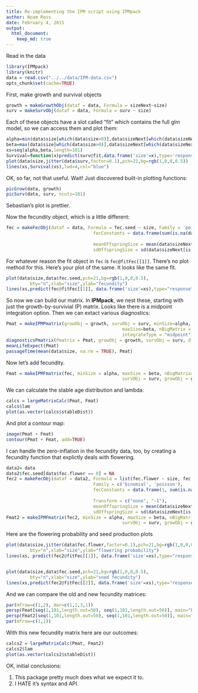 ```yaml
---
title: Re-implementing the IPM script using IPMpack
author: Noam Ross
date: February 4, 2015
output:
  html_document:
    keep_md: true
---
```


Read in the data

```r
library(IPMpack)
library(knitr)
data = read.csv("../../data/IPM-data.csv")
opts_chunk$set(cache=TRUE)
```

First, make growth and survival objects

```r
growth = makeGrowthObj(dataf = data, Formula = sizeNext~size)
surv = makeSurvObj(dataf = data, Formula = surv ~ size)
```

Each of these objects have a slot called "fit" which contains the full
glm model, so we can access them and plot them:

```r
alpha=min(data$size[which(data$size>0)],data$sizeNext[which(data$sizeNext>0)])
beta=max(data$size[which(data$size>0)],data$sizeNext[which(data$sizeNext>0)])
xs=seq(alpha,beta,length=101)
Survival=function(x)predict(surv@fit,data.frame('size'=x),type='response')
plot(data$size,jitter(data$surv,factor=0.1),pch=21,bg=rgb(1,0,0,0.5))
lines(xs,Survival(xs),lwd=4,col="blue")
```

OK, so far, not that useful.  Wait!  Just discovered built-in plotting
functions:

```r
picGrow(data, growth)
picSurv(data, surv, ncuts=101)
```

Sebastian's plot is prettier.

Now the fecundity object, which is a little different:

```r
fec = makeFecObj(dataf = data, Formula = fec.seed ~ size, Family = 'poisson',
								 fecConstants = data.frame(sum(is.na(data$size))/
								 														sum(data$fec.seed,na.rm=TRUE)),
								 meanOffspringSize = mean(data$sizeNext[is.na(data$size)]),
								 sdOffspringSize = sd(data$sizeNext[is.na(data$size)]))
```

For whatever reason the fit object in `fec` is `fec@fitFec[[1]]`.  There's no
plot method for this.  Here's your plot of the same.  It looks like the same fit.

```r
plot(data$size,data$fec.seed,pch=21,bg=rgb(1,0,0,0.5),
		 bty="n",xlab="size",ylab="fecundity")
lines(xs,predict(fec@fitFec[[1]], data.frame('size'=xs),type="response"),lwd=2)
```

So now we can build our matrix.  In **IPMpack**, we nest these, starting with
just the growth-by-survivial (P) matrix.  Looks like there is a midpoint
integration option.  Then we can extact various diagnostics:

```r
Pmat = makeIPMPmatrix(growObj = growth, survObj = surv, minSize=alpha,
											maxSize=beta, nBigMatrix = 101,
											integrateType = "midpoint")
diagnosticsPmatrix(Pmatrix = Pmat, growObj = growth, survObj = surv, dff = data)
meanLifeExpect(Pmat)
passageTime(mean(data$size, na.rm = TRUE), Pmat)
```

Now let's add fecundity.

```r
Fmat = makeIPMFmatrix(fec, minSize = alpha, maxSize = beta, nBigMatrix=101,
											survObj = surv, growObj = growth)
```

We can calculate the stable age distribution and lambda:

```r
calcs = largeMatrixCalc(Pmat, Fmat)
calcs$lam
plot(as.vector(calcs$stableDist))
```

And plot a contour map:

```r
image(Pmat + Fmat)
contour(Pmat + Fmat, add=TRUE)
```

I can handle the zero-inflation in the fecundity data, too, by creating a
fecundity function that explictly deals with flowering. 

```r
data2= data
data2$fec.seed[data$fec.flower == 0] = NA
fec2 = makeFecObj(dataf = data2, Formula = list(fec.flower ~ size, fec.seed ~ size),
								 Family = c('binomial', 'poisson'),
								 fecConstants = data.frame(1, sum(is.na(data$size))/
								 														sum(data$fec.seed,na.rm=TRUE)),
								 Transform = c("none", "-1"),
								 meanOffspringSize = mean(data$sizeNext[is.na(data$size)]),
								 sdOffspringSize = sd(data$sizeNext[is.na(data$size)]))
Fmat2 = makeIPMFmatrix(fec2, minSize = alpha, maxSize = beta, nBigMatrix=101,
											survObj = surv, growObj = growth)
```

Here are the flowering probability and seed production plots

```r
plot(data$size,jitter(data$fec.flower,factor=0.1),pch=21,bg=rgb(1,0,0,0.5),
		 bty="n",xlab="size",ylab="flowering probability")
lines(xs, predict(fec2@fitFec[[1]], data.frame('size'=xs),type="response"),lwd=2)


plot(data$size,data$fec.seed,pch=21,bg=rgb(1,0,0,0.5),
		 bty="n",xlab="size",ylab="seed fecundity")
lines(xs,predict(fec2@fitFec[[2]], data.frame('size'=xs),type="response"),lwd=2)
```

And we can compare the old and new fecundity matrices:

```r
par(mfrow=c(1,2), mar=c(1,1,3,1))
persp(Fmat[seq(1,101,length.out=50), seq(1,101,length.out=50)], main="Poisson Only", zlim=c(0, 0.1), theta=20)
persp(Fmat2[seq(1,101,length.out=50), seq(1,101,length.out=50)], main="Binomial Flowering\nPoisson Seeds", zlim=c(0, 0.1), theta=20)
par(mfrow=c(1,1))
```

With this new fecundity matrix here are our outcomes:

```r
calcs2 = largeMatrixCalc(Pmat, Fmat2)
calcs2$lam
plot(as.vector(calcs2$stableDist))
```


OK, initial conclusions:

1.  This package pretty much does what we expect it to.
2.  I HATE it's syntax and API.


